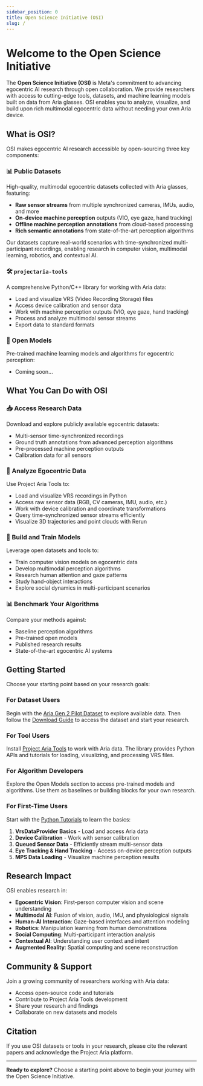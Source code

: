 ```yaml
---
sidebar_position: 0
title: Open Science Initiative (OSI)
slug: /
---
```


# Welcome to the Open Science Initiative

The **Open Science Initiative (OSI)** is Meta's commitment to advancing egocentric AI research through open collaboration. We provide researchers with access to cutting-edge tools, datasets, and machine learning models built on data from Aria glasses. OSI enables you to analyze, visualize, and build upon rich multimodal egocentric data without needing your own Aria device.

## What is OSI?

OSI makes egocentric AI research accessible by open-sourcing three key components:

### 📊 Public Datasets
High-quality, multimodal egocentric datasets collected with Aria glasses, featuring:
- **Raw sensor streams** from multiple synchronized cameras, IMUs, audio, and more
- **On-device machine perception** outputs (VIO, eye gaze, hand tracking)
- **Offline machine perception annotations** from cloud-based processing
- **Rich semantic annotations** from state-of-the-art perception algorithms

Our datasets capture real-world scenarios with time-synchronized multi-participant recordings, enabling research in computer vision, multimodal learning, robotics, and contextual AI.

### 🛠️ `projectaria-tools`
A comprehensive Python/C++ library for working with Aria data:
- Load and visualize VRS (Video Recording Storage) files
- Access device calibration and sensor data
- Work with machine perception outputs (VIO, eye gaze, hand tracking)
- Process and analyze multimodal sensor streams
- Export data to standard formats

### 🤖 Open Models
Pre-trained machine learning models and algorithms for egocentric perception:
- Coming soon...

## What You Can Do with OSI

### 📥 Access Research Data
Download and explore publicly available egocentric datasets:
- Multi-sensor time-synchronized recordings
- Ground truth annotations from advanced perception algorithms
- Pre-processed machine perception outputs
- Calibration data for all sensors

### 🔬 Analyze Egocentric Data
Use Project Aria Tools to:
- Load and visualize VRS recordings in Python
- Access raw sensor data (RGB, CV cameras, IMU, audio, etc.)
- Work with device calibration and coordinate transformations
- Query time-synchronized sensor streams efficiently
- Visualize 3D trajectories and point clouds with Rerun

### 🧪 Build and Train Models
Leverage open datasets and tools to:
- Train computer vision models on egocentric data
- Develop multimodal perception algorithms
- Research human attention and gaze patterns
- Study hand-object interactions
- Explore social dynamics in multi-participant scenarios

### 📊 Benchmark Your Algorithms
Compare your methods against:
- Baseline perception algorithms
- Pre-trained open models
- Published research results
- State-of-the-art egocentric AI systems

## Getting Started

Choose your starting point based on your research goals:

### For Dataset Users
Begin with the [Aria Gen 2 Pilot Dataset](/research-tools/dataset/pilot/content) to explore available data. Then follow the [Download Guide](/research-tools/dataset/pilot/download) to access the dataset and start your research.

### For Tool Users
Install [Project Aria Tools](/research-tools/projectariatools/start) to work with Aria data. The library provides Python APIs and tutorials for loading, visualizing, and processing VRS files.

### For Algorithm Developers
Explore the Open Models section to access pre-trained models and algorithms. Use them as baselines or building blocks for your own research.

### For First-Time Users
Start with the [Python Tutorials](/research-tools/projectariatools/pythontutorials/dataprovider) to learn the basics:
1. **VrsDataProvider Basics** - Load and access Aria data
2. **Device Calibration** - Work with sensor calibration
3. **Queued Sensor Data** - Efficiently stream multi-sensor data
4. **Eye Tracking & Hand Tracking** - Access on-device perception outputs
5. **MPS Data Loading** - Visualize machine perception results

## Research Impact

OSI enables research in:
- **Egocentric Vision**: First-person computer vision and scene understanding
- **Multimodal AI**: Fusion of vision, audio, IMU, and physiological signals
- **Human-AI Interaction**: Gaze-based interfaces and attention modeling
- **Robotics**: Manipulation learning from human demonstrations
- **Social Computing**: Multi-participant interaction analysis
- **Contextual AI**: Understanding user context and intent
- **Augmented Reality**: Spatial computing and scene reconstruction

## Community & Support

Join a growing community of researchers working with Aria data:
- Access open-source code and tutorials
- Contribute to Project Aria Tools development
- Share your research and findings
- Collaborate on new datasets and models

## Citation

If you use OSI datasets or tools in your research, please cite the relevant papers and acknowledge the Project Aria platform.

---

**Ready to explore?** Choose a starting point above to begin your journey with the Open Science Initiative.

